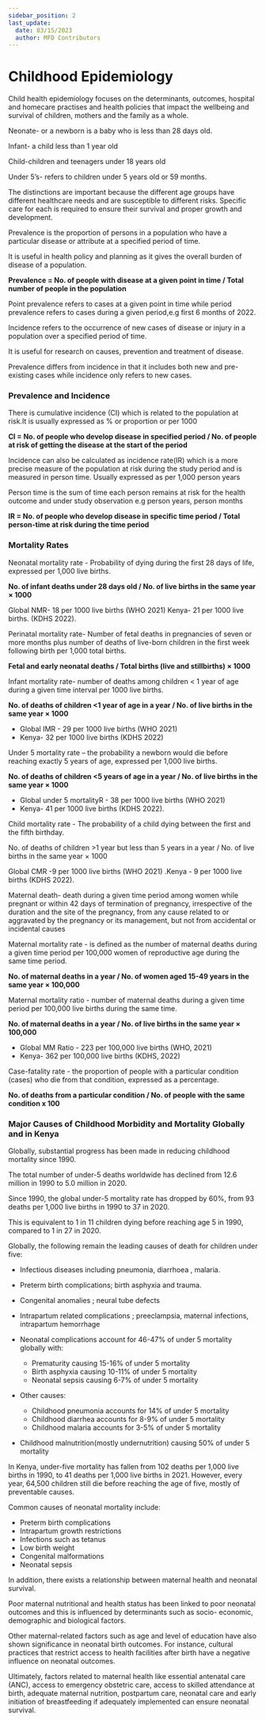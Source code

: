 ```yaml
---
sidebar_position: 2
last_update:
  date: 03/15/2023
  author: MFD Contributors
---
```


# Childhood Epidemiology

Child health epidemiology focuses on the determinants, outcomes, hospital and homecare practises  and health policies that impact the wellbeing and survival of children, mothers and the family as a whole.

Neonate- or a newborn is a baby who is less than 28 days old. 

Infant- a child less than 1 year old

Child-children and teenagers under 18 years old

Under 5’s- refers to children under 5 years old or 59 months.

The distinctions are important because the different age groups have different healthcare needs and are susceptible to different risks. Specific care for each  is required to ensure their survival and proper growth and development.

Prevalence is the proportion of persons in a population who have a particular disease or attribute at a specified period of time.

It is useful in health policy and planning as it gives the overall burden of disease of a population.

**Prevalence = No. of people with disease at a given point in time / Total number of people in the population**

Point prevalence refers to cases at a given point in time while period prevalence refers to cases during a given period,e.g first 6 months of 2022.

Incidence refers to the occurrence of  new cases of disease or injury in a population over a specified period of time.

It is useful for research on causes, prevention and treatment of disease.

Prevalence differs from incidence in that it includes both new and pre-existing cases while incidence only refers to new cases.

### Prevalence and Incidence

There is cumulative incidence (CI) which is related to the population at risk.It is usually expressed as % or proportion or per 1000
    
**CI = No. of people who develop disease in specified period / No. of people at risk of getting the disease at the start of the period**

Incidence can also be calculated as incidence rate(IR) which is a more precise measure of the population at risk during the study period and is measured in person time. Usually expressed as per 1,000 person years

Person time is the sum of time each person remains at risk for the health outcome and under study observation e.g person years, person months

**IR = No. of people who develop disease in specific time period / Total person-time at risk during the time period**

### Mortality Rates

Neonatal mortality rate - Probability of dying during the first 28 days of life, expressed per 1,000 live births.
  
**No. of  infant deaths under 28 days old / No. of live births in the same year × 1000**

Global NMR- 18 per 1000 live births (WHO 2021) Kenya- 21 per 1000 live births. (KDHS 2022).

Perinatal mortality rate- Number of fetal deaths in pregnancies of seven or more months plus number of deaths of live-born children in the first week following birth per 1,000 total births.
    
**Fetal and early neonatal deaths / Total births (live and stillbirths)  ×	1000**

Infant mortality rate- number of deaths among children < 1 year of age during a given time interval per 1000 live births. 
  
**No. of deaths of children <1 year of age in a year / No. of live births in the same year × 1000**
             
- Global IMR - 29 per 1000 live births (WHO 2021)
- Kenya- 32 per 1000 live births (KDHS 2022)

Under 5 mortality rate – the probability a newborn would die before reaching exactly 5 years of age, expressed per 1,000 live births.
 
**No. of deaths of children <5 years of age in a year / No. of live births in the same year × 1000**
           
- Global under 5 mortalityR - 38 per 1000 live births (WHO 2021)
- Kenya- 41 per 1000 live births (KDHS 2022).

Child mortality rate - The probability of a child dying between the first and the fifth birthday.

No. of deaths of children >1 year but less than 5 years  in a year / No. of live births in the same year   ×   1000
   
Global CMR -9 per 1000 live births (WHO 2021) .Kenya - 9 per 1000 live births (KDHS 2022).

Maternal death- death during a given time period among women while pregnant or within 42 days of termination of pregnancy, irrespective of the duration and the site of the pregnancy, from any cause related to or aggravated by the pregnancy or its management, but not from accidental or incidental causes

Maternal mortality rate - is defined as the number of maternal deaths during a given time period per 100,000 women of reproductive age during the same time period.
  
**No. of maternal deaths in a  year / No. of women aged 15-49 years in the same year ×	100,000**
 
Maternal mortality ratio - number of maternal deaths during a given time period per 100,000 live births during the same time.

**No. of maternal deaths in a  year / No. of  live births in the same year × 100,000**

- Global MM Ratio - 223 per 100,000 live births (WHO, 2021) 
- Kenya- 362 per 100,000 live births (KDHS, 2022)

Case-fatality rate - the proportion of people with a particular condition (cases) who die from that condition, expressed as a percentage.

**No. of deaths from a particular condition / No. of people with the same condition x 100**
     
### Major Causes of Childhood Morbidity and Mortality Globally and in Kenya

Globally, substantial progress has been made in reducing childhood mortality since 1990. 

The total number of under-5 deaths worldwide has declined from 12.6 million in 1990 to 5.0 million in 2020. 

Since 1990, the global under-5 mortality rate has dropped by 60%, from 93 deaths per 1,000 live births in 1990 to 37 in 2020. 

This is equivalent to 1 in 11 children dying before reaching age 5 in 1990, compared to 1 in 27 in 2020. 

Globally, the following remain the leading causes of death for children under five:
- Infectious diseases including pneumonia, diarrhoea , malaria.
- Preterm birth complications; birth asphyxia and trauma.
- Congenital  anomalies ; neural tube defects
- Intrapartum related complications ; preeclampsia, maternal infections, intrapartum hemorrhage

- Neonatal complications account for 46-47% of under 5 mortality globally with:
    - Prematurity causing 15-16% of under 5 mortality
    - Birth asphyxia causing 10-11% of under 5 mortality 
    - Neonatal sepsis causing 6-7% of under 5 mortality
  
- Other causes: 
    - Childhood pneumonia accounts for 14% of under 5 mortality
    - Childhood diarrhea accounts for 8-9% of under 5 mortality
    - Childhood malaria accounts for 3-5% of under 5 mortality 
- Childhood malnutrition(mostly undernutrition) causing 50% of under 5 mortality

In Kenya, under-five mortality has fallen from 102 deaths per 1,000 live births in 1990, to 41 deaths per 1,000 live births in 2021. However, every year, 64,500 children still die before reaching the age of five, mostly of preventable causes.

Common causes of neonatal mortality include:
- Preterm birth complications
- Intrapartum growth restrictions
- Infections such as tetanus
- Low birth weight
- Congenital malformations
- Neonatal sepsis

In addition, there exists a relationship between maternal health and neonatal survival.

Poor maternal nutritional and health status has been linked to poor neonatal outcomes and this is influenced by determinants such as socio- economic, demographic and biological factors.

Other maternal-related factors such as age and level of education have also shown significance in neonatal birth outcomes. For instance, cultural practices that restrict access to health facilities after birth have a negative influence on neonatal outcomes.

Ultimately, factors related to maternal health like essential antenatal care (ANC), access to emergency obstetric care, access to skilled attendance at birth, adequate maternal nutrition, postpartum care, neonatal care and early initiation of breastfeeding if adequately implemented can ensure neonatal survival.